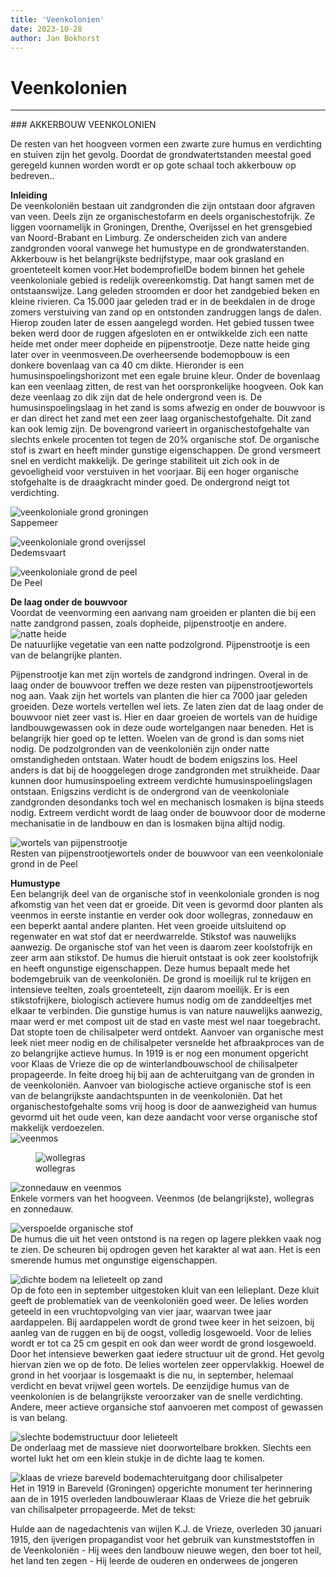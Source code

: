 ```yaml
---
title: 'Veenkolonien'
date: 2023-10-28
author: Jan Bokhorst
---
```


# Veenkolonien



---






          
  
  
  



   

 ### AKKERBOUW VEENKOLONIEN

 De resten van het hoogveen vormen een zwarte zure humus en verdichting en stuiven zijn het gevolg. Doordat de grondwatertstanden meestal goed geregeld kunnen worden wordt er op gote schaal toch akkerbouw op bedreven.. 


   **Inleiding**  
De veenkoloniën bestaan uit zandgronden die zijn ontstaan door afgraven van veen. Deels zijn ze organischestofarm en deels organischestofrijk. Ze liggen voornamelijk in Groningen, Drenthe, Overijssel en het grensgebied van Noord-Brabant en Limburg. Ze onderscheiden zich van andere zandgronden vooral vanwege het humustype en de grondwaterstanden. Akkerbouw is het belangrijkste bedrijfstype, maar ook grasland en groenteteelt komen voor.Het bodemprofielDe bodem binnen het gehele veenkoloniale gebied is redelijk overeenkomstig. Dat hangt samen met de ontstaanswijze. Lang geleden stroomden er door het zandgebied beken en kleine rivieren. Ca 15.000 jaar geleden trad er in de beekdalen in de droge zomers verstuiving van zand op en ontstonden zandruggen langs de dalen. Hierop zouden later de essen aangelegd worden. Het gebied tussen twee beken werd door de ruggen afgesloten en er ontwikkelde zich een natte heide met onder meer dopheide en pijpenstrootje. Deze natte heide ging later over in veenmosveen.De overheersende bodemopbouw is een donkere bovenlaag van ca 40 cm dikte. Hieronder is een humusinspoelingshorizont met een egale bruine kleur. Onder de bovenlaag kan een veenlaag zitten, de rest van het oorspronkelijke hoogveen. Ook kan deze veenlaag zo dik zijn dat de hele ondergrond veen is. De humusinspoelingslaag in het zand is soms afwezig en onder de bouwvoor is er dan direct het zand met een zeer laag organischestofgehalte. Dit zand kan ook lemig zijn. De bovengrond varieert in organischestofgehalte van slechts enkele procenten tot tegen de 20% organische stof. De organische stof is zwart en heeft minder gunstige eigenschappen. De grond versmeert snel en verdicht makkelijk. De geringe stabiliteit uit zich ook in de gevoeligheid voor verstuiven in het voorjaar. Bij een hoger organische stofgehalte is de draagkracht minder goed. De ondergrond neigt tot verdichting.  
  
   
![veenkoloniale grond groningen](../img/Copyofsappemeer067uitsnede(Small)-1920w.jpg)   
Sappemeer

 





  
![veenkoloniale grond overijssel](../img/naargerda(10)(Small)-1920w.jpg)   
Dedemsvaart

 





  
![veenkoloniale grond de peel](../img/Img5911(Small)-1920w.jpg)   
De Peel

 





**De laag onder de bouwvoor**  
Voordat de veenvorming een aanvang nam groeiden er planten die bij een natte zandgrond passen, zoals dopheide, pijpenstrootje en andere.   
![natte heide](../img/7_32DSCN0856(Small)-1920w.jpg)   
De natuurlijke vegetatie van een natte podzolgrond. Pijpenstrootje is een van de belangrijke planten.

Pijpenstrootje kan met zijn wortels de zandgrond indringen. Overal in de laag onder de bouwvoor treffen we deze resten van pijpenstrootjewortels nog aan. Vaak zijn het wortels van planten die hier ca 7000 jaar geleden groeiden. Deze wortels vertellen wel iets. Ze laten zien dat de laag onder de bouwvoor niet zeer vast is. Hier en daar groeien de wortels van de huidige landbouwgewassen ook in deze oude wortelgangen naar beneden. Het is belangrijk hier goed op te letten. Woelen van de grond is dan soms niet nodig. De podzolgronden van de veenkoloniën zijn onder natte omstandigheden ontstaan. Water houdt de bodem enigszins los. Heel anders is dat bij de hooggelegen droge zandgronden met struikheide. Daar kunnen door humusinspoeling extreem verdichte humusinspoelingslagen ontstaan. Enigszins verdicht is de ondergrond van de veenkoloniale zandgronden desondanks toch wel en mechanisch losmaken is bijna steeds nodig. Extreem verdicht wordt de laag onder de bouwvoor door de moderne mechanisatie in de landbouw en dan is losmaken bijna altijd nodig.

 





  
![wortels van pijpenstrootje](../img/Img5916(Small)-1920w.jpg)   
Resten van pijpenstrootjewortels onder de bouwvoor van een veenkoloniale grond in de Peel

 





**Humustype**  
Een belangrijk deel van de organische stof in veenkoloniale gronden is nog afkomstig van het veen dat er groeide. Dit veen is gevormd door planten als veenmos in eerste instantie en verder ook door wollegras, zonnedauw en een beperkt aantal andere planten. Het veen groeide uitsluitend op regenwater en wat stof dat er neerdwarrelde. Stikstof was nauwelijks aanwezig. De organische stof van het veen is daarom zeer koolstofrijk en zeer arm aan stikstof. De humus die hieruit ontstaat is ook zeer koolstofrijk en heeft ongunstige eigenschappen. Deze humus bepaalt mede het bodemgebruik van de veenkoloniën. De grond is moeilijk rul te krijgen en intensieve teelten, zoals groenteteelt, zijn daarom moeilijk. Er is een stikstofrijkere, biologisch actievere humus nodig om de zanddeeltjes met elkaar te verbinden. Die gunstige humus is van nature nauwelijks aanwezig, maar werd er met compost uit de stad en vaste mest wel naar toegebracht. Dat stopte toen de chilisalpeter werd ontdekt. Aanvoer van organische mest leek niet meer nodig en de chilisalpeter versnelde het afbraakproces van de zo belangrijke actieve humus. In 1919 is er nog een monument opgericht voor Klaas de Vrieze die op de winterlandbouwschool de chilisalpeter propageerde. In feite droeg hij bij aan de achteruitgang van de gronden in de veenkoloniën. Aanvoer van biologische actieve organische stof is een van de belangrijkste aandachtspunten in de veenkoloniën. Dat het organischestofgehalte soms vrij hoog is door de aanwezigheid van humus gevormd uit het oude veen, kan deze aandacht voor verse organische stof makkelijk verdoezelen.   
![veenmos](../img/reestapril2012123(Small)-1920w.jpg)     








  
![wollegras](../img/7_34Heeemtuin18-6-06003(Small)-1920w.jpg)     








  
![zonnedauw en veenmos](../img/7_35Heeemtuin18-6-06014(Small)-1920w.jpg)   
Enkele vormers van het hoogveen. Veenmos (de belangrijkste), wollegras en zonnedauw.

 





  
![verspoelde organische stof](../img/DSCN0131(Large)(Small)-1920w.jpg)   
De humus die uit het veen ontstond is na regen op lagere plekken vaak nog te zien. De scheuren bij opdrogen geven het karakter al wat aan. Het is een smerende humus met ongunstige eigenschappen.

 





  
![dichte bodem na lelieteelt op zand](../img/hijken026(Small)-1920w.jpg)   
Op de foto een in september uitgestoken kluit van een lelieplant. Deze kluit geeft de problematiek van de veenkoloniën goed weer. De lelies worden geteeld in een vruchtopvolging van vier jaar, waarvan twee jaar aardappelen. Bij aardappelen wordt de grond twee keer in het seizoen, bij aanleg van de ruggen en bij de oogst, volledig losgewoeld. Voor de lelies wordt er tot ca 25 cm gespit en ook dan weer wordt de grond losgewoeld. Door het intensieve bewerken gaat iedere structuur uit de grond. Het gevolg hiervan zien we op de foto. De lelies wortelen zeer oppervlakkig. Hoewel de grond in het voorjaar is losgemaakt is die nu, in september, helemaal verdicht en bevat vrijwel geen wortels. De eenzijdige humus van de veenkolonien is de belangrijkste veroorzaker van de snelle verdichting. Andere, meer actieve organsiche stof aanvoeren met compost of gewassen is van belang.

 





  
![slechte bodemstructuur door lelieteelt](../img/hijken028(Small)-1920w.jpg)   
De onderlaag met de massieve niet doorwortelbare brokken. Slechts een wortel lukt het om een klein stukje in de dichte laag te komen.

 





  
![klaas de vrieze bareveld bodemachteruitgang door chilisalpeter](../img/klaasdevriezebareveld-1920w.jpg)   
Het in 1919 in Bareveld (Groningen) opgerichte monument ter herinnering aan de in 1915 overleden landbouwleraar Klaas de Vrieze die het gebruik van chilisalpeter prropageerde. Met de tekst:

Hulde aan de nagedachtenis van wijlen K.J. de Vrieze, overleden 30 januari 1915, den ijverigen propagandist voor het gebruik van kunstmeststoffen in de Veenkoloniën - Hij wees den landbouw nieuwe wegen, den boer tot heil, het land ten zegen - Hij leerde de ouderen en onderwees de jongeren

 















